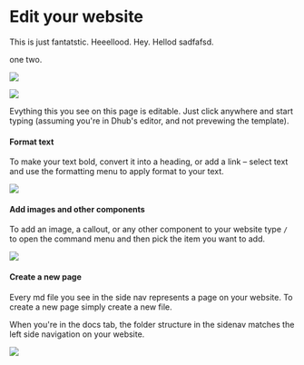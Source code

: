 # Edit your website

This is just fantatstic. Heeellood. Hey. Hellod sadfafsd.

one two.

![](./tutorial-advanced/img/localeDropdown.png)

![](./tutorial-advanced/img/localeDropdown.png)

Evything this you see on this page is editable. Just click anywhere and start typing (assuming you're in Dhub's editor, and not prevewing the template).

#### **Format text**

To make your text bold, convert it into a heading, or add a link – select text and use the formatting menu to apply format to your text.

![](/img/formatting-menu.png)

#### **Add images and other components**

To add an image, a callout, or any other component to your website type `/` to open the command menu and then pick the item you want to add.

![](/img/command-menu.webp)

#### **Create a new page**

Every md file you see in the side nav represents a page on your website. To create a new page simply create a new file.&#x20;

When you're in the docs tab, the folder structure in the sidenav matches the left side navigation on your website.

![](/img/create-a-page.png)

##
